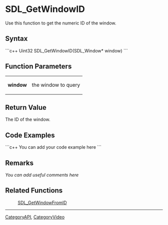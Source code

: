 <!-- pragma section-numbers off -->
<!-- pragma disable-camelcase -->

= SDL_GetWindowID =
Use this function to get the numeric ID of the window.


== Syntax ==
```c++
Uint32 SDL_GetWindowID(SDL_Window* window)
```

== Function Parameters ==
{|
|'''window'''
|the window to query
|}

== Return Value ==
The ID of the window.

== Code Examples ==
```c++
You can add your code example here
```

== Remarks ==
''You can add useful comments here''

== Related Functions ==
:[[SDL_GetWindowFromID]]

----
[[CategoryAPI]], [[CategoryVideo]]
